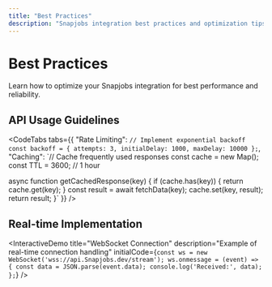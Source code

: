 ```yaml
---
title: "Best Practices"
description: "Snapjobs integration best practices and optimization tips"
---
```


# Best Practices

<FuturisticCard>
  Learn how to optimize your Snapjobs integration for best performance and
  reliability.
</FuturisticCard>

## API Usage Guidelines

<CodeTabs tabs={{
  "Rate Limiting": `// Implement exponential backoff
const backoff = {
  attempts: 3,
  initialDelay: 1000,
  maxDelay: 10000
};`,
  "Caching": `// Cache frequently used responses
const cache = new Map();
const TTL = 3600; // 1 hour

async function getCachedResponse(key) {
if (cache.has(key)) {
return cache.get(key);
}
const result = await fetchData(key);
cache.set(key, result);
return result;
}`
}} />

## Real-time Implementation

<InteractiveDemo
  title="WebSocket Connection"
  description="Example of real-time connection handling"
  initialCode={`const ws = new WebSocket('wss://api.Snapjobs.dev/stream');
ws.onmessage = (event) => {
  const data = JSON.parse(event.data);
  console.log('Received:', data);
};`}
/>
